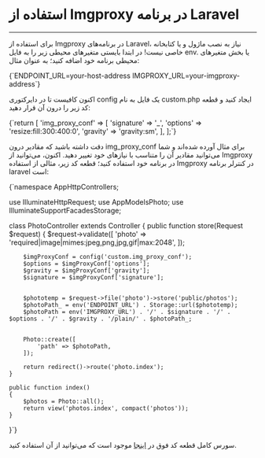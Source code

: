 

<Layout>
<Head>
<title>مستندات استفاده از imgproxy در Laravel - لیارا</title>
<meta property="og:title" content="مستندات خدمات رایانش ابری لیارا" />
<meta property="og:description" content="مستندات مربوط به نحوه استفاده از Imgproxy در فریم‌ورک Laravel در لیارا"  />
<meta property="og:image" content="https://media.liara.ir/logos/liara-poster.jpg" />
</Head>

# استفاده از Imgproxy در برنامه Laravel
<hr className="mb-2" />


برای استفاده از Imgproxy در برنامه‌های Laravel، نیاز به نصب ماژول و یا کتابخانه خاصی نیست! 
در ابتدا بایستی متغیرهای محیطی زیر را به فایل <Important>env.</Important> یا بخش متغیرهای محیطی برنامه خود اضافه کنید؛ به عنوان مثال:

<div className="h-4" />
<div dir='ltr'>
    <Highlight className="py">
      {`ENDPOINT_URL=your-host-address 
IMGPROXY_URL=your-imgproxy-address`}
    </Highlight>
</div>
<div className="h-2" />


اکنون کافیست تا در دایرکتوری <Important>config</Important> یک فایل به نام <Important>custom.php</Important> ایجاد کنید و قطعه کد زیر را درون آن قرار دهید:


<div className="h-4" />
<div dir='ltr'>
    <Highlight className="php">
      {`<?php

return [
    'img_proxy_conf' => [
        'signature' => '_',
        'options' => 'resize:fill:300:400:0',
        'gravity' => 'gravity:sm',
    ],
];`}
    </Highlight>
</div>
<div className="h-2" />

دقت داشته باشید که مقادیر درون <Important>img_proxy_conf</Important> برای مثال آورده شده‌اند و شما می‌توانید مقادیر آن را متناسب با نیازهای خود تغییر دهید.
اکنون، می‌توانید از Imgproxy در برنامه خود استفاده کنید؛ قطعه کد زیر، مثالی از استفاده Imgproxy در کنترلر برنامه laravel است:


<div className="h-4" />
<div dir='ltr'>
    <Highlight className="php">
      {`<?php

namespace AppHttpControllers;

use IlluminateHttpRequest;
use AppModelsPhoto;
use IlluminateSupportFacadesStorage;

class PhotoController extends Controller
{
    public function store(Request $request)
    {
        $request->validate([
            'photo' => 'required|image|mimes:jpeg,png,jpg,gif|max:2048',
        ]);

        $imgProxyConf = config('custom.img_proxy_conf');
        $options = $imgProxyConf['options'];
        $gravity = $imgProxyConf['gravity'];
        $signature = $imgProxyConf['signature'];


        $phototemp = $request->file('photo')->store('public/photos');
        $photoPath_ = env('ENDPOINT_URL') . Storage::url($phototemp);
        $photoPath = env('IMGPROXY_URL') . '/' . $signature . '/' . $options . '/' . $gravity . '/plain/' . $photoPath_;


        Photo::create([
            'path' => $photoPath,
        ]);

        return redirect()->route('photo.index');
    }
    
    public function index()
    {
        $photos = Photo::all();
        return view('photos.index', compact('photos'));
    }
}`}
    </Highlight>
</div>
<div className="h-2" />

<Alert variant="info">
<p>
سورس کامل قطعه کد فوق در <a href="https://github.com/liara-cloud/imgproxy-getting-started/tree/laravel-app" className="text-[#2196f3] ">اینجا</a> موجود است که می‌توانید از آن استفاده کنید.
</p>
</Alert>


</Layout>